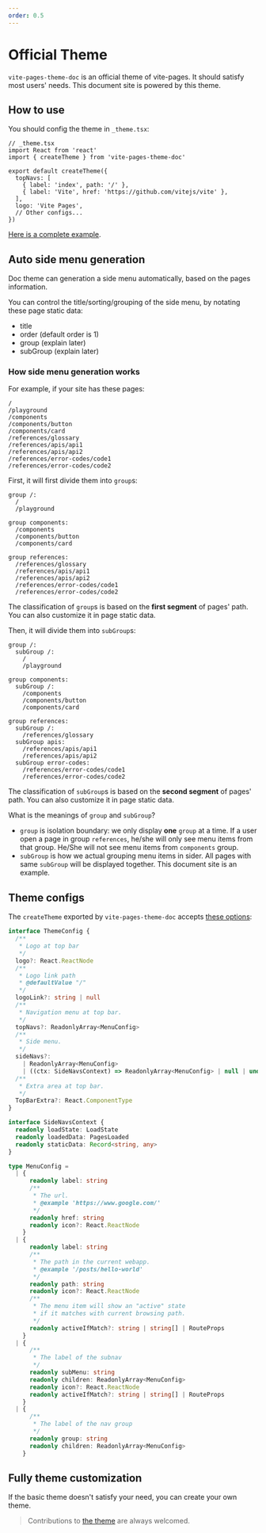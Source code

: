 ```yaml
---
order: 0.5
---
```



# Official Theme

`vite-pages-theme-doc` is an official theme of vite-pages. It should satisfy most users' needs. This document site is powered by this theme.

## How to use

You should config the theme in `_theme.tsx`:

```tsx
// _theme.tsx
import React from 'react'
import { createTheme } from 'vite-pages-theme-doc'

export default createTheme({
  topNavs: [
    { label: 'index', path: '/' },
    { label: 'Vite', href: 'https://github.com/vitejs/vite' },
  ],
  logo: 'Vite Pages',
  // Other configs...
})
```

[Here is a complete example](https://github.com/vitejs/vite-plugin-react-pages/tree/master/packages/playground/use-theme-doc).

## Auto side menu generation

Doc theme can generation a side menu automatically, based on the pages information.

You can control the title/sorting/grouping of the side menu, by notating these <Link to="/page-data#static-data">page static data</Link>:

- title
- order (default order is 1)
- group (explain later)
- subGroup (explain later)

### How side menu generation works

For example, if your site has these pages:

```
/
/playground
/components
/components/button
/components/card
/references/glossary
/references/apis/api1
/references/apis/api2
/references/error-codes/code1
/references/error-codes/code2
```

First, it will first divide them into `group`s:

```
group /:
  /
  /playground

group components:
  /components
  /components/button
  /components/card

group references:
  /references/glossary
  /references/apis/api1
  /references/apis/api2
  /references/error-codes/code1
  /references/error-codes/code2
```

The classification of `group`s is based on the **first segment** of pages' path. You can also customize it in page static data.

Then, it will divide them into `subGroup`s:

```
group /:
  subGroup /:
    /
    /playground

group components:
  subGroup /:
    /components
    /components/button
    /components/card

group references:
  subGroup /:
    /references/glossary
  subGroup apis:
    /references/apis/api1
    /references/apis/api2
  subGroup error-codes:
    /references/error-codes/code1
    /references/error-codes/code2
```

The classification of `subGroup`s is based on the **second segment** of pages' path. You can also customize it in page static data.

What is the meanings of `group` and `subGroup`?

- `group` is isolation boundary: we only display **one** `group` at a time. If a user open a page in group `references`, he/she will only see menu items from that group. He/She will not see menu items from `components` group.
- `subGroup` is how we actual grouping menu items in sider. All pages with same `subGroup` will be displayed together. This document site is an example.

## Theme configs

The `createTheme` exported by `vite-pages-theme-doc` accepts [these options](https://github.com/vitejs/vite-plugin-react-pages/blob/master/packages/theme-doc/src/index.tsx):

```ts
interface ThemeConfig {
  /**
   * Logo at top bar
   */
  logo?: React.ReactNode
  /**
   * Logo link path
   * @defaultValue "/"
   */
  logoLink?: string | null
  /**
   * Navigation menu at top bar.
   */
  topNavs?: ReadonlyArray<MenuConfig>
  /**
   * Side menu.
   */
  sideNavs?:
    | ReadonlyArray<MenuConfig>
    | ((ctx: SideNavsContext) => ReadonlyArray<MenuConfig> | null | undefined)
  /**
   * Extra area at top bar.
   */
  TopBarExtra?: React.ComponentType
}

interface SideNavsContext {
  readonly loadState: LoadState
  readonly loadedData: PagesLoaded
  readonly staticData: Record<string, any>
}

type MenuConfig =
  | {
      readonly label: string
      /**
       * The url.
       * @example 'https://www.google.com/'
       */
      readonly href: string
      readonly icon?: React.ReactNode
    }
  | {
      readonly label: string
      /**
       * The path in the current webapp.
       * @example '/posts/hello-world'
       */
      readonly path: string
      readonly icon?: React.ReactNode
      /**
       * The menu item will show an "active" state
       * if it matches with current browsing path.
       */
      readonly activeIfMatch?: string | string[] | RouteProps
    }
  | {
      /**
       * The label of the subnav
       */
      readonly subMenu: string
      readonly children: ReadonlyArray<MenuConfig>
      readonly icon?: React.ReactNode
      readonly activeIfMatch?: string | string[] | RouteProps
    }
  | {
      /**
       * The label of the nav group
       */
      readonly group: string
      readonly children: ReadonlyArray<MenuConfig>
    }
```

## Fully theme customization

If the basic theme doesn't satisfy your need, you can <Link to="/theme-customization">create your own theme</Link>.

> Contributions to [the theme](https://github.com/vitejs/vite-plugin-react-pages/tree/master/packages/theme-doc) are always welcomed.
